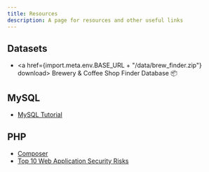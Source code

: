 ```yaml
---
title: Resources
description: A page for resources and other useful links
---
```



## Datasets

- <a href={import.meta.env.BASE_URL + "/data/brew_finder.zip"} download> Brewery & Coffee Shop Finder Database 📦 </a>

## MySQL
- [MySQL Tutorial](https://www.mysqltutorial.org/mysql-basics/)

## PHP

- [Composer](https://getcomposer.org/)
- [Top 10 Web Application Security Risks](https://owasp.org/www-project-top-ten/)
